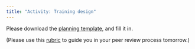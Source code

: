 ```yaml
---
title: "Activity: Training design"
---
```


Please download the [planning template](docs/Planning-template.xlsx), and fill it in.

(Please use this [rubric](docs/Rubric.xlsx) to guide you in your peer review process tomorrow.)
